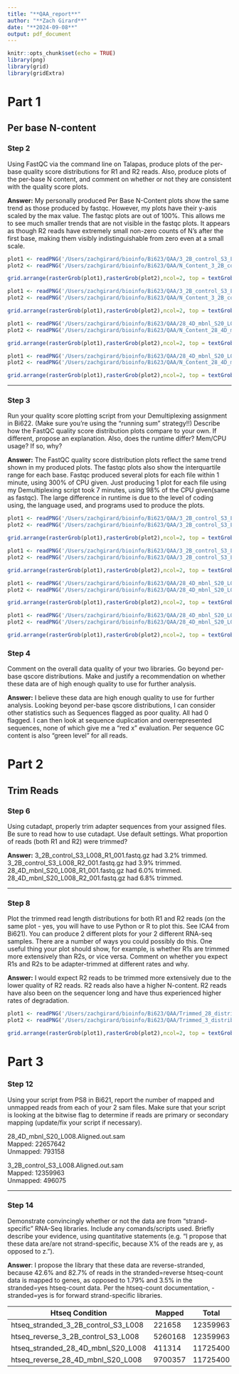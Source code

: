 ```yaml
---
title: "**QAA_report**"
author: "**Zach Girard**"
date: "**2024-09-08**"
output: pdf_document
---
```


```r
knitr::opts_chunk$set(echo = TRUE)
library(png)
library(grid)
library(gridExtra)
```

# **Part 1**

## **Per base N-content**

### **Step 2**
Using FastQC via the command line on Talapas, produce plots of the per-base quality score distributions for R1 and R2 reads. Also, produce plots of the per-base N content, and comment on whether or not they are consistent with the quality score plots.

**Answer:** My personally produced Per Base N-Content plots show the same trend as those produced by fastqc. However, my plots have their y-axis scaled by the max value. The fastqc plots are out of 100%. This allows me to see much smaller trends that are not visible in the fastqc plots. It appears as though R2 reads have extremely small non-zero counts of N's after the first base, making them visibly indistinguishable from zero even at a small scale.


```r
plot1 <- readPNG('/Users/zachgirard/bioinfo/Bi623/QAA/3_2B_control_S3_L008_R1_001_fastqc/Images/per_base_n_content.png')
plot2 <- readPNG('/Users/zachgirard/bioinfo/Bi623/QAA/N_Content_3_2B_control_S3_L008_R1_001.png')

grid.arrange(rasterGrob(plot1),rasterGrob(plot2),ncol=2, top = textGrob("Per Base N-Content for 3_2B_control_S3_L008_R1_001"))
```

```r
plot1 <- readPNG('/Users/zachgirard/bioinfo/Bi623/QAA/3_2B_control_S3_L008_R2_001_fastqc/Images/per_base_n_content.png')
plot2 <- readPNG('/Users/zachgirard/bioinfo/Bi623/QAA/N_Content_3_2B_control_S3_L008_R2_001.png')

grid.arrange(rasterGrob(plot1),rasterGrob(plot2),ncol=2, top = textGrob("Per Base N-Content for 3_2B_control_S3_L008_R2_001"))
```

```r
plot1 <- readPNG('/Users/zachgirard/bioinfo/Bi623/QAA/28_4D_mbnl_S20_L008_R1_001_fastqc/Images/per_base_n_content.png')
plot2 <- readPNG('/Users/zachgirard/bioinfo/Bi623/QAA/N_Content_28_4D_mbnl_S20_L008_R1_001.png')

grid.arrange(rasterGrob(plot1),rasterGrob(plot2),ncol=2, top = textGrob("Per Base N-Content for 28_4D_mbnl_S20_L008_R1_001"))

```

```r
plot1 <- readPNG('/Users/zachgirard/bioinfo/Bi623/QAA/28_4D_mbnl_S20_L008_R2_001_fastqc/Images/per_base_n_content.png')
plot2 <- readPNG('/Users/zachgirard/bioinfo/Bi623/QAA/N_Content_28_4D_mbnl_S20_L008_R2_001.png')

grid.arrange(rasterGrob(plot1),rasterGrob(plot2),ncol=2, top = textGrob("Per Base N-Content for 28_4D_mbnl_S20_L008_R2_001"))
```

***

### **Step 3**

Run your quality score plotting script from your Demultiplexing assignment in Bi622. (Make sure you're using the "running sum" strategy!!) Describe how the FastQC quality score distribution plots compare to your own. If different, propose an explanation. Also, does the runtime differ? Mem/CPU usage? If so, why?

**Answer:** The FastQC quality score distribution plots reflect the same trend shown in my produced plots. The fastqc plots also show the interquartile range for each base. Fastqc produced several plots for each file within 1 minute, using 300% of CPU given. Just producing 1 plot for each file using my Demultiplexing script took 7 minutes, using 98% of the CPU given(same as fastqc). The large difference in runtime is due to the level of coding using, the language used, and programs used to produce the plots. 



```r
plot1 <- readPNG('/Users/zachgirard/bioinfo/Bi623/QAA/3_2B_control_S3_L008_R1_001_fastqc/Images/per_base_quality.png')
plot2 <- readPNG('/Users/zachgirard/bioinfo/Bi623/QAA/3_2B_control_S3_L008_R1_001.png')

grid.arrange(rasterGrob(plot1),rasterGrob(plot2),ncol=2, top = textGrob("Per Base Quality Score for 3_2B_control_S3_L008_R1_001"))
```


```r
plot1 <- readPNG('/Users/zachgirard/bioinfo/Bi623/QAA/3_2B_control_S3_L008_R2_001_fastqc/Images/per_base_quality.png')
plot2 <- readPNG('/Users/zachgirard/bioinfo/Bi623/QAA/3_2B_control_S3_L008_R2_001.png')

grid.arrange(rasterGrob(plot1),rasterGrob(plot2),ncol=2, top = textGrob("Per Base Quality Score for 3_2B_control_S3_L008_R2_001"))
```

```r
plot1 <- readPNG('/Users/zachgirard/bioinfo/Bi623/QAA/28_4D_mbnl_S20_L008_R1_001_fastqc/Images/per_base_quality.png')
plot2 <- readPNG('/Users/zachgirard/bioinfo/Bi623/QAA/28_4D_mbnl_S20_L008_R1_001.png')

grid.arrange(rasterGrob(plot1),rasterGrob(plot2),ncol=2, top = textGrob("Per Base Quality Score for 28_4D_mbnl_S20_L008_R1_001"))
```

```r
plot1 <- readPNG('/Users/zachgirard/bioinfo/Bi623/QAA/28_4D_mbnl_S20_L008_R2_001_fastqc/Images/per_base_quality.png')
plot2 <- readPNG('/Users/zachgirard/bioinfo/Bi623/QAA/28_4D_mbnl_S20_L008_R2_001.png')

grid.arrange(rasterGrob(plot1),rasterGrob(plot2),ncol=2, top = textGrob("Per Base Quality Score for 28_4D_mbnl_S20_L008_R2_001"))
```




### **Step 4**

Comment on the overall data quality of your two libraries. Go beyond per-base qscore distributions. Make and justify a recommendation on whether these data are of high enough quality to use for further analysis.

**Answer:** I believe these data are high enough quality to use for further analysis. Looking beyond per-base qscore distributions, I can consider other statistics such as Sequences flagged as poor quality. All had 0 flagged. I can then look at sequence duplication and overrepresented sequences, none of which give me a "red x" evaluation. Per sequence GC content is also "green level" for all reads. 


\newpage


# **Part 2**
## **Trim Reads**
### **Step 6**

Using cutadapt, properly trim adapter sequences from your assigned files. Be sure to read how to use cutadapt. Use default settings. What proportion of reads (both R1 and R2) were trimmed?

**Answer:** 
3_2B_control_S3_L008_R1_001.fastq.gz had 3.2% trimmed.\
3_2B_control_S3_L008_R2_001.fastq.gz had 3.9% trimmed.\
28_4D_mbnl_S20_L008_R1_001.fastq.gz had 6.0% trimmed.\
28_4D_mbnl_S20_L008_R2_001.fastq.gz had 6.8% trimmed.

***

### **Step 8**

Plot the trimmed read length distributions for both R1 and R2 reads (on the same plot - yes, you will have to use Python or R to plot this. See ICA4 from Bi621). You can produce 2 different plots for your 2 different RNA-seq samples. There are a number of ways you could possibly do this. One useful thing your plot should show, for example, is whether R1s are trimmed more extensively than R2s, or vice versa. Comment on whether you expect R1s and R2s to be adapter-trimmed at different rates and why.

**Answer:** I would expect R2 reads to be trimmed more extensively due to the lower quality of R2 reads. R2 reads also have a higher N-content. R2 reads have also been on the sequencer long and have thus experienced higher rates of degradation.



```r
plot1 <- readPNG('/Users/zachgirard/bioinfo/Bi623/QAA/Trimmed_28_distributions.png')
plot2 <- readPNG('/Users/zachgirard/bioinfo/Bi623/QAA/Trimmed_3_distributions.png')

grid.arrange(rasterGrob(plot1),rasterGrob(plot2),ncol=2, top = textGrob("Trimmed sequence length distributions \n 28_4D_mbnl_S20_L008_001 & 3_2B_control_S3_L008"))
```

\newpage

# **Part 3** 

### **Step 12**

Using your script from PS8 in Bi621, report the number of mapped and unmapped reads from each of your 2 sam files. Make sure that your script is looking at the bitwise flag to determine if reads are primary or secondary mapping (update/fix your script if necessary).


28_4D_mbnl_S20_L008.Aligned.out.sam\
Mapped: 22657642\
Unmapped: 793158

3_2B_control_S3_L008.Aligned.out.sam\
Mapped: 12359963\
Unmapped: 496075

***

### **Step 14**

Demonstrate convincingly whether or not the data are from "strand-specific" RNA-Seq libraries. Include any comands/scripts used. Briefly describe your evidence, using quantitative statements (e.g. "I propose that these data are/are not strand-specific, because X% of the reads are y, as opposed to z.").

**Answer**: I propose the library that these data are reverse-stranded, because 42.6% and 82.7% of reads in the stranded=reverse htseq-count data is mapped to genes, as opposed to 1.79% and 3.5% in the stranded=yes htseq-count data. Per the htseq-count documentation, -stranded=yes is for forward strand-specific libraries.

| Htseq Condition                     | Mapped  | Total    | Proportion |
|-------------------------------------|---------|----------|------------|
| htseq_stranded_3_2B_control_S3_L008 | 221658  | 12359963 | 0.0179     |
| htseq_reverse_3_2B_control_S3_L008  | 5260168 | 12359963 | 0.426      |
| htseq_stranded_28_4D_mbnl_S20_L008  | 411314  | 11725400 | 0.035      |
| htseq_reverse_28_4D_mbnl_S20_L008   | 9700357 | 11725400 | 0.827      |




